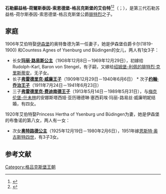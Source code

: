{{Infobox royalty
|name=艾伯特·克里斯丁·阿道夫·查尔斯·尤金妮
|image=
|date of birth={{birth date|1863|3|15}}
|date of death={{death date and age|1948|4|23|1863|3|15}}
|spouse=Countess Ortrud of Ysenburg und Büdingen（一任）<br>Princess Hertha of Ysenburg und Büdingen（二任）
|issue=[[玛丽·路易斯公主|玛丽·路易斯公主]]<br>[[弗雷德里克·威廉王子|弗雷德里克·威廉王子]]<br>[[约翰·乔治王子|约翰·乔治王子]]<br>[[弗雷德里克·费迪南德王子|弗雷德里克·费迪南德王子]]<br>[[奥特路德公主|奥特路德公主]]
}}

'''石勒蘇益格-荷爾斯泰因-索恩德堡-格呂克斯堡的艾伯特'''<ref name=thePeerage>{{cite web | url=http://thepeerage.com/p10396.htm#i103959 | title=Albrecht Prinz zu Schleswig-Holstein-Sonderburg-Glücksburg | date=17 June 2003 | accessdate=2008-09-08 | publisher=[http://thePeerage.com thePeerage.com] | author=Darryl Lundy | archive-date=2021-04-19 | archive-url=https://web.archive.org/web/20210419212116/http://thepeerage.com/p10396.htm#i103959 | dead-url=no }}</ref><ref name=OnlineGotha>{{cite web | url=http://www.angelfire.com/realm/gotha/gotha/holstein.html | title=SCHLESWIG-HOLSTEIN | date= | accessdate=2008-09-08 | publisher=Paul Theroff's Royal Genealogy Site | author=Paul Theroff | archive-date=2008-03-23 | archive-url=https://web.archive.org/web/20080323164931/http://www.angelfire.com/realm/gotha/gotha/holstein.html | dead-url=no }}</ref>（{{lang-de|'''Albercht von Schleswig-Holstein-Sonderburg-Glücksburg'''}}；{{bd|1863年|3月15日出生於[[石勒苏益格公国|石勒苏益格公国]]的[[基尔|基尔]]<ref name=thePeerage/><ref name=OnlineGotha/>|1948年|4月23日逝世於[[德国|德国]][[石勒苏益格-荷尔斯泰因州|石勒苏益格-荷尔斯泰因州]]<ref name=thePeerage/><ref name=OnlineGotha/>}}），是第三代石勒苏益格-荷尔斯泰因-索恩德堡-格吕克斯堡公爵[[腓特烈_(什勒斯維希-霍爾斯坦-索恩德堡-格呂克斯堡公爵)|腓特烈]]之子。    
                
==家庭==
1906年艾伯特娶[[伊森堡|伊森堡]]的奥特鲁德为第一任妻子，她是伊森堡伯爵卡尔(1819-1900) 和Countess Agnes of Ysenburg und Büdingen的女儿，两人有1女3子：
* 长女'''[[玛丽·路易斯公主|玛丽·路易斯公主]]'''（1908年12月8日－1969年12月29日），初嫁给Rudolph-Karl, Baron von Stengel，有子嗣，又嫁给[[绍姆堡-利佩的腓特烈·克里斯蒂安|绍姆堡-利佩的腓特烈·克里斯蒂安]]，无子女。
* 长子'''[[弗雷德里克·威廉王子|弗雷德里克·威廉王子]]'''（1909年12月29日－1940年6月6日）                                                                                       * 次子'''[[约翰·乔治王子|约翰·乔治王子]]'''（1911年7月24日－1941年6月23日） 
* 三子'''[[弗雷德里克·费迪南德王子|弗雷德里克·费迪南德王子]]'''（1913年5月14日－1989年5月31日），与[[梅克伦堡-什未林|梅克伦堡-什未林]]的安娜斯塔西娅·亚历珊德琳·塞西莉埃·玛丽-路易丝·威廉明妮结婚，有四女。
1920年艾伯特娶Princess Hertha of Ysenburg und Büdingen为妻，她是伊森堡的布鲁诺的第八女，两人有一女：
* 次女'''[[奥特路德公主|奥特路德公主]]'''（1925年12月19日－1980年2月6日），1951年嫁[[恩斯特·奥古斯特四世_(汉诺威)|恩斯特·奥古斯特四世]]，有3子3女。

==参考文献==
{{reflist}}

{{DEFAULTSORT: Albercht}}
[[Category:格吕克斯堡王朝|Category:格吕克斯堡王朝]]